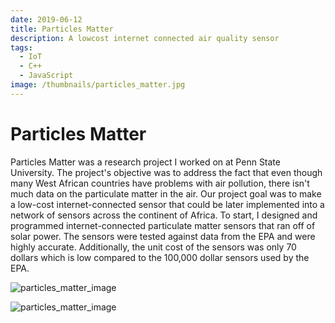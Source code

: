 ```yaml
---
date: 2019-06-12
title: Particles Matter
description: A lowcost internet connected air quality sensor
tags:
  - IoT
  - C++
  - JavaScript
image: /thumbnails/particles_matter.jpg
---
```


# Particles Matter

Particles Matter was a research project I worked on at Penn State University. The project's objective was to address the fact that even though many West African countries have problems with air pollution, there isn't much data on the particulate matter in the air. Our project goal was to make a low-cost internet-connected sensor that could be later implemented into a network of sensors across the continent of Africa. To start, I designed and programmed internet-connected particulate matter sensors that ran off of solar power. The sensors were tested against data from the EPA and were highly accurate. Additionally, the unit cost of the sensors was only 70 dollars which is low compared to the 100,000 dollar sensors used by the EPA.

![particles_matter_image](./particles_matter.jpg)

![particles_matter_image](./presentation.jpg)
